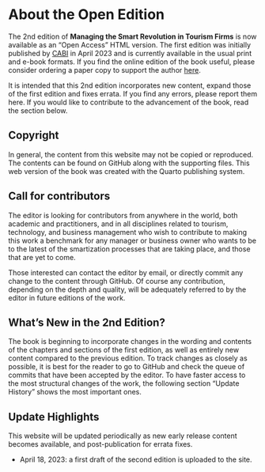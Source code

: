 # About the Open Edition {.unnumbered}

The 2nd edition of **Managing the Smart Revolution in Tourism Firms** is now available as an "Open Access" HTML version. The first edition was initially published by [CABI](https://www.cabidigitallibrary.org/doi/book/10.1079/9781800620261.0000) in April 2023 and is currently available in the usual print and e-book formats. If you find the online edition of the book useful, please consider ordering a paper copy to support the author [here](https://www.cabidigitallibrary.org/doi/book/10.1079/9781800620261.0000).

It is intended that this 2nd edition incorporates new content, expand those of the first edition and fixes errata. If you find any errors, please report them here. If you would like to contribute to the advancement of the book, read the section below.

## Copyright

In general, the content from this website may not be copied or reproduced. The contents can be found on GitHub along with the supporting files. This web version of the book was created with the Quarto publishing system.

## Call for contributors

The editor is looking for contributors from anywhere in the world, both academic and practitioners, and in all disciplines related to tourism, technology, and business management who wish to contribute to making this work a benchmark for any manager or business owner who wants to be to the latest of the smartization processes that are taking place, and those that are yet to come.

Those interested can contact the editor by email, or directly commit any change to the content through GitHub. Of course any contribution, depending on the depth and quality, will be adequately referred to by the editor in future editions of the work.

## What's New in the 2nd Edition? {.unnumbered}

The book is beginning to incorporate changes in the wording and contents of the chapters and sections of the first edition, as well as entirely new content compared to the previous edition. To track changes as closely as possible, it is best for the reader to go to GitHub and check the queue of commits that have been accepted by the editor. To have faster access to the most structural changes of the work, the following section "Update History" shows the most important ones.

## Update Highlights {.unnumbered}

This website will be updated periodically as new early release content becomes available, and post-publication for errata fixes.

-   April 18, 2023: a first draft of the second edition is uploaded to the site.
